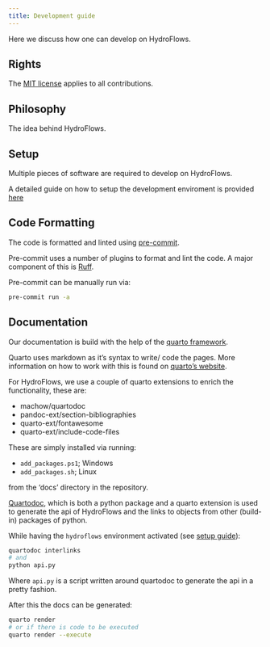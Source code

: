```yaml
---
title: Development guide
---
```

Here we discuss how one can develop on HydroFlows.

## Rights
The [MIT license](https://github.com/Deltares-research/HydroFlows/blob/main/LICENSE) applies to all contributions.

## Philosophy
The idea behind HydroFlows.

## Setup
Multiple pieces of software are required to develop on HydroFlows.

A detailed guide on how to setup the development enviroment is provided [here](setup/index.qmd)

## Code Formatting
The code is formatted and linted using [pre-commit](https://pre-commit.com/).

Pre-commit uses a number of plugins to format and lint the code. A major
component of this is [Ruff](https://docs.astral.sh/ruff/).

Pre-commit can be manually run via:
```bash
pre-commit run -a
```

## Documentation
Our documentation is build with the help of the [quarto framework](https://quarto.org/).

Quarto uses markdown as it's syntax to write/ code the pages.
More information on how to work with this is found on [quarto's website](https://quarto.org/docs/guide/).

For HydroFlows, we use a couple of quarto extensions to enrich the functionality, these are:

- machow/quartodoc
- pandoc-ext/section-bibliographies
- quarto-ext/fontawesome
- quarto-ext/include-code-files

These are simply installed via running:

- `add_packages.ps1`; Windows
- `add_packages.sh`; Linux

from the 'docs' directory in the repository.

[Quartodoc](https://machow.github.io/quartodoc/get-started/overview.html), which is both a python package and a quarto extension
is used to generate the api of HydroFlows and the links to objects from other (build-in) packages of python.

While having the `hydroflows` environment activated (see [setup guide](setup/python.qmd)):
```bash
quartodoc interlinks
# and
python api.py
```

Where `api.py` is a script written around quartodoc to generate the api in a pretty fashion.

After this the docs can be generated:
```bash
quarto render
# or if there is code to be executed
quarto render --execute
```
